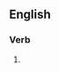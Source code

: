 ==English==

===Verb===
{{head|en|verb form}}

# {{present participle of|en|misunderestimate|nocat=1}}